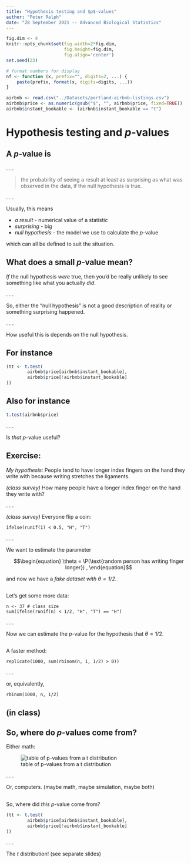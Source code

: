 ```yaml
---
title: "Hypothesis testing and $p$-values"
author: "Peter Ralph"
date: "28 September 2021 -- Advanced Biological Statistics"
---
```



```r
fig.dim <- 4
knitr::opts_chunk$set(fig.width=2*fig.dim,
                      fig.height=fig.dim,
                      fig.align='center')
set.seed(23)

# format numbers for display
nf <- function (x, prefix="", digits=2, ...) {
    paste(prefix, format(x, digits=digits, ...))
}
```


```r
airbnb <- read.csv("../Datasets/portland-airbnb-listings.csv")
airbnb$price <- as.numeric(gsub("$", "", airbnb$price, fixed=TRUE))
airbnb$instant_bookable <- (airbnb$instant_bookable == "t")
```


# Hypothesis testing and $p$-values


## A $p$-value is

. . .

> the probability of seeing a result at least as surprising
> as what was observed in the data,
> if the null hypothesis is true.

. . .

Usually, this means

- *a result* - numerical value of a statistic
- *surprising* - big
- *null hypothesis* - the model we use to calculate the $p$-value

which can all be defined to suit the situation.

## What does a small $p$-value mean?

*If* the null hypothesis *were* true,
then you'd be really unlikely to see something like what you actually *did*.

. . .

So, either the "null hypothesis" is not a good description of reality
or something surprising happened.

. . .

How useful this is depends on the null hypothesis.


## For instance

```r
(tt <- t.test(
        airbnb$price[airbnb$instant_bookable],
        airbnb$price[!airbnb$instant_bookable]
))
```

## Also for instance

```r
t.test(airbnb$price)
```

. . .

Is *that* $p$-value useful?


## Exercise:

*My hypothesis:*
People tend to have longer index fingers on the hand they write with
because writing stretches the ligaments.

*(class survey)*
How many people have a longer index finger on the hand they write with?

. . .

*(class survey)*
Everyone flip a coin:
```
ifelse(runif(1) < 0.5, "H", "T")
```

. . .

We want to estimate the parameter

$$\begin{equation}
    \theta = \P(\text{random person has writing finger longer}) ,
\end{equation}$$

and now we have a *fake dataset with $\theta = 1/2$*.


##

Let's get some more data:
```
n <- 37 # class size
sum(ifelse(runif(n) < 1/2, "H", "T") == "H")
```

. . .

Now we can estimate the $p$-value for the hypothesis that $\theta = 1/2$.

##

A faster method:

```
replicate(1000, sum(rbinom(n, 1, 1/2) > 0))
```

. . .

or, equivalently,
```
rbinom(1000, n, 1/2)
```

## (in class)



## So, where do $p$-values come from?

Either math:

![table of p-values from a t distribution](images/t-table.png)

. . .

Or, computers. (maybe math, maybe simulation, maybe both)

##

So, where did *this* $p$-value come from?
```r
(tt <- t.test(
        airbnb$price[airbnb$instant_bookable],
        airbnb$price[!airbnb$instant_bookable]
))
```

. . .

The $t$ distribution!
(see separate slides)
